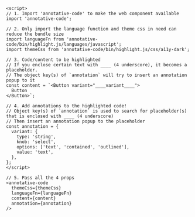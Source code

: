 ```svelte filename="/components/CodeDemo.svelte" copy
<script>
// 1. Import 'annotative-code' to make the web component available
import 'annotative-code';

// 2. Only import the language function and theme css in need can reduce the bundle size
import languageFn from 'annotative-code/bin/highlight.js/languages/javascript';
import themeCss from 'annotative-code/bin/highlight.js/css/a11y-dark';

// 3. Code/content to be highlighted
// If you enclose certain text with ____ (4 underscore), it becomes a placeholder.
// The object key(s) of `annotation` will try to insert an annotation popup to it
const content = `<Button variant="____variant____">
  Button
</Button>`;

// 4. Add annotations to the highlighted code!
// Object key(s) of `annotation` is used to search for placeholder(s) that is enclosed with ____ (4 underscore)
// Then insert an annotation popup to the placeholder
const annotation = {
  variant: {
    type: 'string',
    knob: 'select',
    options: ['text', 'contained', 'outlined'],
    value: 'text',
  },
};
</script>

// 5. Pass all the 4 props
<annotative-code
  themeCss={themeCss}
  languageFn={languageFn}
  content={content}
  annotation={annotation}
/>
```
